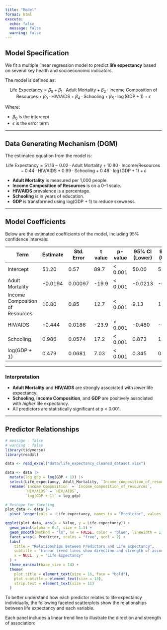```yaml
---
title: "Model"
format: html
execute:
  echo: false
  message: false
  warning: false
---
```


## Model Specification

We fit a multiple linear regression model to predict **life expectancy** based on several key health and socioeconomic indicators.

The model is defined as:

$$
\text{Life Expectancy} = \beta_0 + \beta_1 \cdot \text{Adult Mortality} + \beta_2 \cdot \text{Income Composition of Resources} + \beta_3 \cdot \text{HIV/AIDS} + \beta_4 \cdot \text{Schooling} + \beta_5 \cdot \log(\text{GDP} + 1) + \epsilon
$$

Where:

- $\beta_0$ is the intercept
- $\epsilon$ is the error term

---

## Data Generating Mechanism (DGM)

The estimated equation from the model is:

$$
\text{Life Expectancy} = 51.16 - 0.02 \cdot \text{Adult Mortality} + 10.80 \cdot \text{Income/Resources} - 0.44 \cdot \text{HIV/AIDS} + 0.99 \cdot \text{Schooling} + 0.48 \cdot \log(\text{GDP} + 1) + \epsilon
$$

- **Adult Mortality** is measured per 1,000 people.
- **Income Composition of Resources** is on a 0–1 scale.
- **HIV/AIDS** prevalence is a percentage.
- **Schooling** is in years of education.
- **GDP** is transformed using log(GDP + 1) to reduce skewness.

---

## Model Coefficients

Below are the estimated coefficients of the model, including 95% confidence intervals:

| Term                           | Estimate | Std. Error | t value | p-value    | 95% CI (Lower) | 95% CI (Upper) |
|--------------------------------|----------|------------|---------|------------|----------------|----------------|
| Intercept                      | 51.20    | 0.57       | 89.7    | < 0.001     | 50.00          | 52.30          |
| Adult Mortality                | -0.0194  | 0.00097    | -19.9   | < 0.001     | -0.0213        | -0.0175        |
| Income Composition of Resources| 10.80    | 0.85       | 12.7    | < 0.001     | 9.13           | 12.50          |
| HIV/AIDS                       | -0.444   | 0.0186     | -23.9   | < 0.001     | -0.480         | -0.407         |
| Schooling                      | 0.986    | 0.0574     | 17.2    | < 0.001     | 0.873          | 1.10           |
| log(GDP + 1)                   | 0.479    | 0.0681     | 7.03    | < 0.001     | 0.345          | 0.612          |

---

### Interpretation

- **Adult Mortality** and **HIV/AIDS** are strongly associated with *lower* life expectancy.
- **Schooling**, **Income Composition**, and **GDP** are positively associated with *higher* life expectancy.
- All predictors are statistically significant at p < 0.001.

---

## Predictor Relationships

```r
# message : false
# warning : false
library(tidyverse)
library(readxl)

data <- read_excel("data/life_expectancy_cleaned_dataset.xlsx")

data <- data |> 
  mutate(log_gdp = log(GDP + 1)) |> 
  select(Life_expectancy, Adult_Mortality, `Income_composition_of_resources`, `HIV/AIDS`, Schooling, log_gdp) |> 
  rename(`Income Composition` = `Income_composition_of_resources`,
         `HIV/AIDS` = `HIV/AIDS`,
         `log(GDP + 1)` = log_gdp)

# Reshape for faceting
plot_data <- data |> 
  pivot_longer(cols = -Life_expectancy, names_to = "Predictor", values_to = "Value")

ggplot(plot_data, aes(x = Value, y = Life_expectancy)) +
  geom_point(alpha = 0.4, size = 1.5) +
  geom_smooth(method = "lm", se = FALSE, color = "blue", linewidth = 1) +
  facet_wrap(~ Predictor, scales = "free", ncol = 2) +
  labs(
    title = "Relationships Between Predictors and Life Expectancy",
    subtitle = "Linear trend lines show direction and strength of association",
    x = NULL, y = "Life Expectancy"
  ) +
  theme_minimal(base_size = 14) +
  theme(
    plot.title = element_text(size = 16, face = "bold"),
    plot.subtitle = element_text(size = 13),
    strip.text = element_text(size = 11)
  )
```

To better understand how each predictor relates to life expectancy individually, the following faceted scatterplots show the relationships between life expectancy and each variable. 

Each panel includes a linear trend line to illustrate the direction and strength of association:
